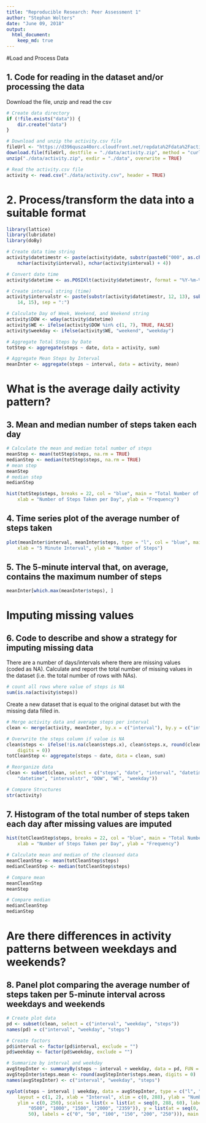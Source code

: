 ```yaml
---
title: "Reproducible Research: Peer Assessment 1"
author: "Stephan Wolters"
date: "June 09, 2018"
output: 
  html_document:
    keep_md: true
---
```


#Load and Process Data

## 1. Code for reading in the dataset and/or processing the data

Download the file, unzip and read the csv

```r
# Create data directory
if (!file.exists("data")) {
    dir.create("data")
}

# Download and unzip the activity.csv file
fileUrl <- "https://d396qusza40orc.cloudfront.net/repdata%2Fdata%2Factivity.zip"
download.file(fileUrl, destfile = "./data/activity.zip", method = "curl")
unzip("./data/activity.zip", exdir = "./data", overwrite = TRUE)

# Read the activity.csv file
activity <- read.csv("./data/activity.csv", header = TRUE)
```


# 2. Process/transform the data into a suitable format

```r
library(lattice)
library(lubridate)
library(doBy)
```

```r

# Create data time string
activity$datetimestr <- paste(activity$date, substr(paste0("000", as.character(activity$interval)), 
    nchar(activity$interval), nchar(activity$interval) + 4))

# Convert date time
activity$datetime <- as.POSIXlt(activity$datetimestr, format = "%Y-%m-%d %H%M")

# Create interval string (time)
activity$intervalstr <- paste(substr(activity$datetimestr, 12, 13), substr(activity$datetimestr, 
    14, 15), sep = ":")

# Calculate Day of Week, Weekend, and Weekend string
activity$DOW <- wday(activity$datetime)
activity$WE <- ifelse(activity$DOW %in% c(1, 7), TRUE, FALSE)
activity$weekday <- ifelse(activity$WE, "weekend", "weekday")

# Aggregate Total Steps by Date
totStep <- aggregate(steps ~ date, data = activity, sum)

# Aggregate Mean Steps by Interval
meanInter <- aggregate(steps ~ interval, data = activity, mean)
```

# What is the average daily activity pattern?

## 3. Mean and median number of steps taken each day

```r
# Calculate the mean and median total number of steps
meanStep <- mean(totStep$steps, na.rm = TRUE)
medianStep <- median(totStep$steps, na.rm = TRUE)
# mean step
meanStep
# median step
medianStep
```

```r
hist(totStep$steps, breaks = 22, col = "blue", main = "Total Number of Steps Taken Each Day", 
    xlab = "Number of Steps Taken per Day", ylab = "Frequency")
```

## 4. Time series plot of the average number of steps taken

```r
plot(meanInter$interval, meanInter$steps, type = "l", col = "blue", main = "Average Number of Steps Taken", 
    xlab = "5 Minute Interval", ylab = "Number of Steps")
```

## 5. The 5-minute interval that, on average, contains the maximum number of steps

```r
meanInter[which.max(meanInter$steps), ]
```

# Imputing missing values

## 6. Code to describe and show a strategy for imputing missing data

There are a number of days/intervals where there are missing values (coded as NA). 
Calculate and report the total number of missing values in the dataset (i.e. the total number of rows with NAs).

```r
# count all rows where value of steps is NA
sum(is.na(activity$steps))
```

Create a new dataset that is equal to the original dataset but with the missing data filled in.

```r
# Merge activity data and average steps per interval
clean <- merge(activity, meanInter, by.x = c("interval"), by.y = c("interval"))

# Overwrite the steps column if value is NA
clean$steps <- ifelse(!is.na(clean$steps.x), clean$steps.x, round(clean$steps.y, 
    digits = 0))
totCleanStep <- aggregate(steps ~ date, data = clean, sum)

# Reorganize data
clean <- subset(clean, select = c("steps", "date", "interval", "datetimestr", 
    "datetime", "intervalstr", "DOW", "WE", "weekday"))

# Compare Structures
str(activity)
```

## 7. Histogram of the total number of steps taken each day after missing values are imputed

```r
hist(totCleanStep$steps, breaks = 22, col = "blue", main = "Total Number of Steps Taken Each Day", 
    xlab = "Number of Steps Taken per Day", ylab = "Frequency")

# Calculate mean and median of the cleansed data
meanCleanStep <- mean(totCleanStep$steps)
medianCleanStep <- median(totCleanStep$steps)

# Compare mean
meanCleanStep
meanStep

# Compare median
medianCleanStep
medianStep
```

# Are there differences in activity patterns between weekdays and weekends?

## 8. Panel plot comparing the average number of steps taken per 5-minute interval across weekdays and weekends

```r
# Create plot data
pd <- subset(clean, select = c("interval", "weekday", "steps"))
names(pd) = c("interval", "weekday", "steps")

# Create factors
pd$interval <- factor(pd$interval, exclude = "")
pd$weekday <- factor(pd$weekday, exclude = "")

# Summarize by interval and weekday
avgStepInter <- summaryBy(steps ~ interval + weekday, data = pd, FUN = mean)
avgStepInter$steps.mean <- round(avgStepInter$steps.mean, digits = 0)
names(avgStepInter) <- c("interval", "weekday", "steps")

xyplot(steps ~ interval | weekday, data = avgStepInter, type = c("l", "l"), 
    layout = c(1, 2), xlab = "Interval", xlim = c(0, 288), ylab = "Number of steps", 
    ylim = c(0, 250), scales = list(x = list(at = seq(0, 288, 60), labels = c("0000", 
        "0500", "1000", "1500", "2000", "2359")), y = list(at = seq(0, 250, 
        50), labels = c("0", "50", "100", "150", "200", "250"))), main = "Comparison of the Activity Patterns between Weekends and Weekdays")

```



